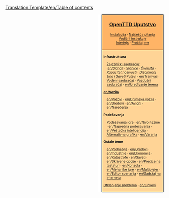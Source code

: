 <noinclude>[[Translation:Template/en/Table of contents]]</noinclude>
<div style="float:right; padding-left:12px; background:#ffffff;">
<div style="border:1px solid #000000; background:#ffb466; padding:5px; -moz-border-radius-topleft:5px; -moz-border-radius-topright:5px; font-size: 12pt;">
<center><strong><font size="3">[[sr/Manual/Main Page|OpenTTD Uputstvo]]</font></strong></center>
<div style="font-size: 8pt; text-align: center;">
[[sr/Manual/Instalacija|Instalacija]] &middot; 
[[sr/Archive/Community/Najčešća pitanja|Najčešća pitanja]]<br />
[[sr/Manual/Tutorial/Main Page|Vodiči i instrukcje]]<br />
[[sr/Interfejs|Interfejs]] &middot; 
[[en/Readme.txt|Pročitaj me]]
</div>
</div>
<div style="border:1px solid black; border-top-width: 0px; background:#ffd496; padding:5px; -moz-border-radius-bottomleft:5px; -moz-border-radius-bottomright:8px; font-size: 8pt;">

<div style="width: 186px">
'''Infrastruktura'''
<div style="margin-left:10px;">
[[en/Manual/Railway construction|Železnički saobraćaj]]: <br />
:''[[en/Signali]]'' &middot; ''[[en/Manual/Railway station|Stanice]]'' &middot; ''[[en/Community/Junctionary/Main Page|Čvorišta]]'' &middot; ''[[en/Community/Railway Designs|Kapacitet nosivosti]]'' &middot; ''[[en/Community/Rail Designs|Dizajniranj šina i Saveti]]''
[[en/Manual/Roadway construction|Putevi]] &middot; [[en/Tramvaji]] &middot; [[en/Manual/Waterway construction|Vodeni saobraćaj]] &middot; [[en/Manual/Airport construction|Vazdušni saobraćaj]] &middot; [[en/Uređivanje terena]]
</div>
</div>

<div style="width: 186px">
'''[[en/Vozila]]'''
<div style="margin-left:10px;">
[[en/Vozovi]] &middot; [[en/Drumska vozila]] &middot; [[en/Brodovi]] &middot;
[[en/Avioni]] &middot; [[en/Naređenja]]
</div>
</div>

<div style="width: 186px">
'''Podešavanja'''
<div style="margin-left:10px;">
[[en/Manual/Game options window|Podešavanja igre]] &middot; [[en/Nivoi težine]] &middot; [[en/Napredna podešavanja]] &middot; [[en/Veštačka inteligencija]] &middot;
[[en/Manual/NewGRF|Alternativna grafika]] &middot; [[en/Varanja]]
</div>
</div>

<div style="width: 186px">
'''Ostale teme'''<br />
<div style="margin-left:10px;">
[[en/Podneblja]] &middot; [[en/Gradovi]] &middot; [[en/Industrije]] &middot; [[en/Ekonomija]] &middot;
[[en/Katastrofe]] &middot; [[en/Saveti]] &middot;
[[en/Skrivene opcije]] &middot; [[en/Prečice na tastaturi]] &middot;
[[en/Konzola]] &middot; [[en/Mehanike igre]] &middot;
[[en/Multiplejer]] &middot; [[en/Editor scenarija]] &middot;
[[en/Sadržaj na internetu]]
</div>
</div>

[[en/Archive/Manual/Troubleshooting|Otklanjanje problema]] &middot; [[en/Linkovi]]
</div>
</div>
<includeonly>[[Category:sr/Uputstvo|{{PAGENAME}}]]</includeonly>